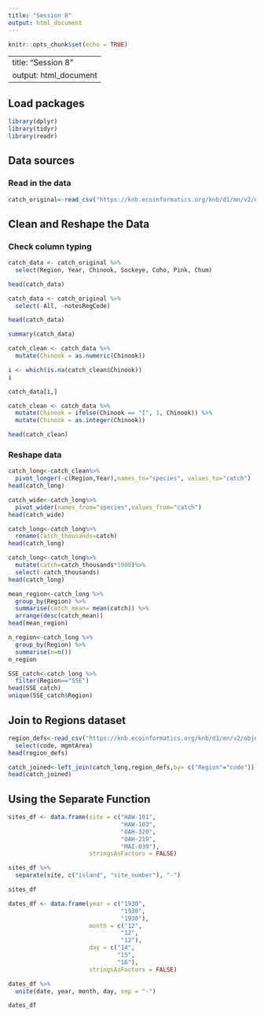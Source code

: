 ```yaml
---
title: "Session 8"
output: html_document
---
```


```r
knitr::opts_chunk$set(echo = TRUE)
```

---
title: "Session 8"
output: html_document
---

## Load packages
```r
library(dplyr)
library(tidyr)
library(readr)
```

## Data sources

### Read in the data
```r
catch_original<-read_csv("https://knb.ecoinformatics.org/knb/d1/mn/v2/object/df35b.302.1")
```

## Clean and Reshape the Data

### Check column typing
```r
catch_data <- catch_original %>% 
  select(Region, Year, Chinook, Sockeye, Coho, Pink, Chum)

head(catch_data)

catch_data <- catch_original %>% 
  select(-All, -notesRegCode)

head(catch_data)

summary(catch_data)

catch_clean <- catch_data %>% 
  mutate(Chinook = as.numeric(Chinook))

i <- which(is.na(catch_clean$Chinook))
i

catch_data[i,]

catch_clean <- catch_data %>% 
  mutate(Chinook = ifelse(Chinook == "I", 1, Chinook)) %>%
  mutate(Chinook = as.integer(Chinook))

head(catch_clean)
```

### Reshape data
```r
catch_long<-catch_clean%>%
  pivot_longer(-c(Region,Year),names_to="species", values_to="catch")
head(catch_long)
```

```r
catch_wide<-catch_long%>%
  pivot_wider(names_from="species",values_from="catch")
head(catch_wide)
```

```r
catch_long<-catch_long%>%
  rename(catch_thousands=catch)
head(catch_long)
```

```r
catch_long<-catch_long%>% 
  mutate(catch=catch_thousands*1000)%>%
  select(-catch_thousands)
head(catch_long)
```

```r
mean_region<-catch_long %>%
  group_by(Region) %>%
  summarise(catch_mean= mean(catch)) %>%
  arrange(desc(catch_mean))
head(mean_region)
```

```r
n_region<-catch_long %>%
  group_by(Region) %>%
  summarise(n=n())
n_region
```

```r
SSE_catch<-catch_long %>%
  filter(Region=="SSE")
head(SSE_catch)
unique(SSE_catch$Region)
```


## Join to Regions dataset
```r
region_defs<-read_csv("https://knb.ecoinformatics.org/knb/d1/mn/v2/object/df35b.303.1") %>%
  select(code, mgmtArea)
head(region_defs)
```

```r
catch_joined<-left_join(catch_long,region_defs,by= c("Region"="code"))
head(catch_joined)
```

## Using the Separate Function
```r
sites_df <- data.frame(site = c("HAW-101",
                                "HAW-103",
                                "OAH-320",
                                "OAH-219",
                                "MAI-039"),
                       stringsAsFactors = FALSE)

sites_df %>% 
  separate(site, c("island", "site_number"), "-")

sites_df
```

```r
dates_df <- data.frame(year = c("1930",
                                "1930",
                                "1930"),
                       month = c("12",
                                "12",
                                "12"),
                       day = c("14",
                               "15",
                               "16"),
                       stringsAsFactors = FALSE)

dates_df %>% 
  unite(date, year, month, day, sep = "-")

dates_df
```
